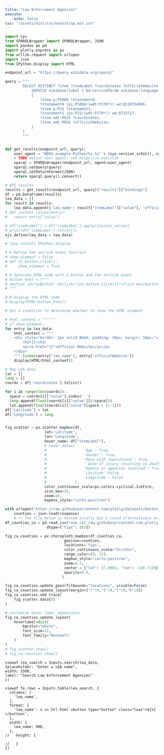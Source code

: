 ```yaml
---
title: "Law Enforcement Agencies"
execute: 
    echo: false
css: "/assets/dist/css/bootstrap.min.css"
---
```


```python
import sys
from SPARQLWrapper import SPARQLWrapper, JSON
import pandas as pd
import plotly.express as px
from urllib.request import urlopen
import json
from IPython.display import HTML
```

```python
endpoint_url = "https://query.wikidata.org/sparql"

query = """
        SELECT DISTINCT ?item ?itemLabel ?coordinates ?officialWebsite WHERE {
            SERVICE wikibase:label { bd:serviceParam wikibase:language "en". }
            {
                ?item p:P5008 ?statement0.
                ?statement0 (ps:P5008/(wdt:P279*)) wd:Q120754096.
                ?item p:P31 ?statement1.
                ?statement1 (ps:P31/(wdt:P279*)) wd:Q732717.
                ?item wdt:P625 ?coordinates.
                ?item wdt:P856 ?officialWebsite.
            }
        }
        """


def get_results(endpoint_url, query):
    user_agent = "WDQS-example Python/%s.%s" % (sys.version_info[0], sys.version_info[1])
    # TODO adjust user agent; see https://w.wiki/CX6
    sparql = SPARQLWrapper(endpoint_url, agent=user_agent)
    sparql.setQuery(query)
    sparql.setReturnFormat(JSON)
    return sparql.query().convert()

# API results
results = get_results(endpoint_url, query)["results"]["bindings"]
df = pd.DataFrame(results)
lea_data = []
for result in results:
    lea_data.append({'lea_name': result["itemLabel"]["value"], 'officialWebsite': result["officialWebsite"]["value"]})
# def isolate_values(entry):
#   return entry["value"]

# df["itemLabel"] = df["itemLabel"].apply(isolate_values)
# print(df["itemLabel"].tolist())
ojs_define(lea_data = lea_data)
``` 

```python
# !pip install IPython.display

# # Define the onclick event function
# show_element = False
# def on_button_click():
#     show_element = True

# # Generate HTML code with a button and the onclick event
# button_html = f"""
# <button id="myButton" onclick="{on_button_click()}">Click me</button>
# """

# # Display the HTML code
# display(HTML(button_html))

# Set a condition to determine whether to show the HTML element

# html_content = """"""
# if show_element:
for entry in lea_data:
    html_content = """
    <div style="border: 1px solid #ddd; padding: 10px; margin: 10px;">
        <h2>{}</h2>
        <p><a href="{}">Official Website</a></p>
    </div>
    """.format(entry['lea_name'], entry['officialWebsite'])
    display(HTML(html_content))
```

```python
# Map LEA data
lat = []
long = []
coords = df['coordinates'].tolist()

for i in range(len(coords)):
  space = coords[i]["value"].index(' ')
  long.append(float(coords[i]["value"][6:space]))
  lat.append(float(coords[i]["value"][space + 1:-1]))
df['Latitude'] = lat
df['Longitude'] = long  


fig_scatter = px.scatter_mapbox(df, 
                  lat='Latitude',
                  lon='Longitude',
                  hover_name= df["itemLabel"],
                  # hover_data={ 
                  #                 'Age': True, 
                  #                 'Gender': True, 
                  #                 'Race with imputations': True, 
                  #                 ' Date of injury resulting in death (month/day/year)': True, 
                  #                 'Agency or agencies involved': True,
                  #                 'Latitude':False,
                  #                 'Longitude': False
                  #             },
                  color_continuous_scale=px.colors.cyclical.IceFire, 
                  size_max=15, 
                  zoom=10,
                  mapbox_style="carto-positron")

with urlopen('https://raw.githubusercontent.com/plotly/datasets/master/geojson-counties-fips.json') as response:
    counties = json.load(response)
    # ** the file below is hosted locally but I could alternatively write code that removes all the non-CA fip codes from the DF 
df_counties_ca = pd.read_csv("one_col_raw.githubusercontent.com_plotly_datasets_master_fips-unemp-16.csv",  
                   dtype={"fips": str})

fig_ca_counties = px.choropleth_mapbox(df_counties_ca, 
                           geojson=counties, 
                           locations='fips',
                           color_continuous_scale="Viridis",
                           range_color=(0, 12),
                           mapbox_style="carto-positron",
                           zoom=4.7, 
                           center = {"lat": 37.0902, "lon": -120.7129},
                           opacity=0.5,
                          )

fig_ca_counties.update_geos(fitbounds="locations", visible=False)
fig_ca_counties.update_layout(margin={"r":0,"t":0,"l":0,"b":0})
fig_ca_counties.add_trace(
    fig_scatter.data[0]
)

# customize hover label appearance
fig_ca_counties.update_layout(
    hoverlabel=dict(
        bgcolor="white",
        font_size=12,
        font_family="Rockwell"
    )
)
# fig_scatter.show()
# fig_ca_counties.show()
```

```ojs
viewof lea_search = Inputs.search(lea_data, 
{placeholder: "Enter a LEA name", 
width: 1500,
label: "Search Law Enforcement Agencies"
})

viewof fe_rows = Inputs.table(lea_search, {
  columns: [
    'lea_name',
  ],
  format: {
    'lea_name': x => htl.html`<button type="button" class="leas">${x}</button>`,
  },
  width: {
    lea_name: 900,
  },
//   height: { 

//   }
})
```



```{=html}
<!-- add event listeners to buttons -->
<script>
    // 1) Event listener for buttons
    // select element 
    let lea_buttons = document.querySelectorAll('.leas');
    const outputCells = document.querySelectorAll('.cell');
    const tableCell = outputCells[2];

    lea_buttons.forEach((btn) => {
        btn.addEventListener("click", myFunction);
    });

    function myFunction() {
        // hide table
        tableCell.style.display = 'none';
        // show content for only the element clicked

        // highlight correct LEA spot on plotly map 

        // show back arrow button that will show the map as before and the table of all LEAs

    }

    // 2) Event listener for back arrow button
</script>
```
